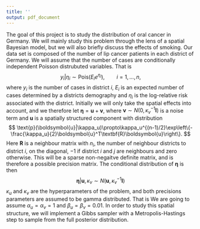 ```yaml
---
title: ''
output: pdf_document
---
```


The goal of this project is to study the distribution of oral cancer in Germany. We will mainly study this problem through the lens of a spatial Bayesian model, but we will also briefly discuss the effects of smoking. Our data set is composed of the number of lip cancer patients in each district of Germany. We will assume that the number of cases are conditionally independent Poisson distrubuted variables. That is
$$
y_i|\eta_i\sim\text{Pois}(E_ie^{\eta_i}), \qquad i =1,...,n,
$$
where $y_i$ is the number of cases in district $i$, $E_i$ is an expected number of cases determined by a districts demography and $\eta_i$ is the log-relative risk associated with the district. Initially we will only take the spatial effects into account, and we therefore let $\boldsymbol{\eta}=\boldsymbol{u}+\boldsymbol{v}$, where $\boldsymbol{v}\sim N(0, \kappa_v^{-1}\textbf{I})$ is a noise term and $\boldsymbol{u}$ is a spatially structured component with distribution
$$
\text{p}(\boldsymbol{u}|\kappa_u)\propto\kappa_u^{(n-1)/2}\exp\left\{-\frac{\kappa_u}{2}\boldsymbol{u}^T\textbf{R}\boldsymbol{u}\right\}.
$$
Here $\textbf{R}$ is a neighbour matrix with $n_i$, the number of neighbour districts to district $i$, on the diagonal, $-1$ if district $i$ and $j$ are neighbours and zero otherwise. This will be a sparse non-negaitve definite matrix, and is therefore a possible precision matrix. The conditional distribution of $\boldsymbol{\eta}$ is then
$$
\boldsymbol{\eta}|\boldsymbol{u},\kappa_v\sim N(\boldsymbol{u},\kappa_v^{-1}\textbf{I})
$$
$\kappa_u$ and $\kappa_v$ are the hyperparameters of the problem, and both precisions parameters are assumed to be gamma distributed. That is
\begin{align*}
&\kappa_u\sim\text{Gamma}(\alpha_u,\beta_u)\\
&\kappa_v\sim\text{Gamma}(\alpha_v,\beta_v).
\end{align*}
We are going to assume $\alpha_u=\alpha_v=1$ and $\beta_u=\beta_v=0.01$. In order to study this spatial structure, we will implement a Gibbs sampler with a Metropolis-Hastings step to sample from the full posterior distribution.

